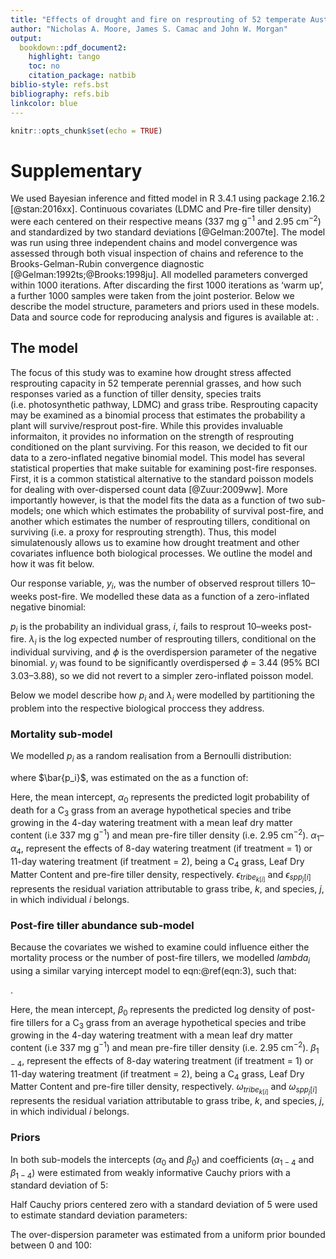 ```yaml
---
title: "Effects of drought and fire on resprouting of 52 temperate Australian perennial native grasses"
author: "Nicholas A. Moore, James S. Camac and John W. Morgan"
output:
  bookdown::pdf_document2:
    highlight: tango
    toc: no
    citation_package: natbib
biblio-style: refs.bst
bibliography: refs.bib
linkcolor: blue
---
```


```r
knitr::opts_chunk$set(echo = TRUE)
```

# Supplementary{-} 

We used Bayesian inference and fitted model in R 3.4.1 using package \texttt{rstan} 2.16.2 [@stan:2016xx]. Continuous covariates (LDMC and Pre-fire tiller density) were each centered on their respective means (337 mg g$^{-1}$ and 2.95 cm$^{-2}$) and standardized by two standard deviations [@Gelman:2007te]. The model was run using three independent chains and model convergence was assessed through both visual inspection of chains and reference to the Brooks-Gelman-Rubin convergence diagnostic [@Gelman:1992ts;@Brooks:1998ju]. All modelled parameters converged within 1000 iterations. After discarding the first 1000 iterations as ‘warm up’, a further 1000 samples were taken from the joint posterior. Below we describe the model structure, parameters and priors used in these models. Data and source code for reproducing analysis and figures is available at: \url{https://github.com/jscamac/postfire_grass_responses}.

## The model{-} 
The focus of this study was to examine how drought stress affected resprouting capacity in 52 temperate perennial grasses, and how such responses varied as a function of  tiller density, species traits (i.e. photosynthetic pathway, LDMC) and grass tribe. Resprouting capacity may be examined as a binomial process that estimates the probability a plant will survive/resprout post-fire. While this provides invaluable informaiton, it provides no information on the strength of resprouting conditioned on the plant surviving. For this reason, we decided to fit our data to a zero-inflated negative binomial model. This model has several statistical properties that make suitable for examining post-fire responses. First, it is a common statistical alternative to the standard poisson models for dealing with over-dispersed count data [@Zuur:2009ww]. More importantly however, is that the model fits the data as a function of two sub-models; one which which estimates the probability of survival post-fire, and another which estimates the number of resprouting tillers, conditional on surviving (i.e. a proxy for resprouting strength). Thus, this model simulatenously allows us to examine how drought treatment and other covariates influence both biological processes. We outline the model and how it was fit below.

Our response variable, $y_i$, was the number of observed resprout tillers 10--weeks post-fire. We modelled these data as a function of a zero-inflated negative binomial:
\begin{equation}
\label{eqn:1}
y_i =
\begin{cases}
p_i + (1 - p_i) \times NB(0 | \lambda_i, \phi), & \text{if}\ y_i=0, \text{and} \\
(1 - p_i) \times NB(y_i | \lambda_i, \phi), & \text{if}\ y_i > 0.
\end{cases}
\end{equation}

$p_i$ is the probability an individual grass, $i$, fails to resprout 10--weeks post-fire. $\lambda_i$ is the log expected number of resprouting tillers, conditional on the individual surviving, and $\phi$ is the overdispersion parameter of the negative binomial. $y_i$ was found to be significantly overdispersed $\phi$ = 3.44 (95\% BCI 3.03--3.88), so we did not revert to a simpler zero-inflated poisson model.

Below we model describe how $p_i$ and $\lambda_i$ were modelled by partitioning the problem into the respective biological proccess they address.

\clearpage

### Mortality sub-model{-} 

We modelled $p_i$ as a random realisation from a Bernoulli distribution:

\begin{equation}
\label{eqn:2}
p_i \sim Bern(\bar{p_i}),
\end{equation}

where $\bar{p_i}$, was estimated on the as a function of:

\begin{equation}
\begin{aligned}
\label{eqn:3}
\log\left(\frac{\bar{p_i}}{1 - \bar{p_i}}\right) &= \alpha_0 + \alpha_1 \times \text{treatment}_i + \alpha_2 \times \text{C4}_i + \alpha_3 \times \text{LDMC}_i + \alpha_4 \times \text{tiller density}_i + \epsilon_{tribe_{k[i]}} + \epsilon_{spp_{j[i]}} \\
\epsilon_{tribe_k} &\sim \mathcal{N}(0, \sigma_{tribe}) \\
\epsilon_{spp_j} &\sim \mathcal{N}(0, \sigma_{spp}).
\end{aligned}
\end{equation}

Here, the mean intercept, $\alpha_0$ represents the predicted logit probability of death for a C$_3$ grass from an average hypothetical species and tribe growing in the 4-day watering treatment with a mean leaf dry matter content (i.e 337 mg g$^{-1}$) and mean pre-fire tiller density (i.e. 2.95 cm$^{-2}$). $\alpha_1$--$\alpha_4$, represent the effects of 8-day watering treatment (if treatment = 1) or 11-day watering treatment (if treatment = 2), being a C$_4$ grass, Leaf Dry Matter Content and pre-fire tiller density, respectively. $\epsilon_{tribe_{k[i]}}$ and $\epsilon_{spp_j[i]}$ represents the residual variation attributable to grass tribe, $k$, and species, $j$, in which individual $i$ belongs.


### Post-fire tiller abundance sub-model{-} 
Because the covariates we wished to examine could influence either the mortality process or the number of post-fire tillers, we modelled $lambda_i$ using a similar varying intercept model to eqn:\@ref(eqn:3), such that:

\begin{equation}
\begin{aligned}
\label{eqn:4}
\log(\lambda_i) &= \beta_0 + \beta_1 \times \text{treatment}_i + \beta_2 \times \text{C4}_i + \beta_3 \times \text{LDMC}_i + \beta_4 \times \text{tiller density}_i + \omega_{tribe_{k[i]}} + \omega_{spp_{j[i]}} \\
\omega_{tribe_k} &\sim \mathcal{N}(0, \tau_{tribe}) \\
\omega_{spp_j} &\sim \mathcal{N}(0, \tau_{spp})
\end{aligned}
\end{equation}.

Here, the mean intercept, $\beta_0$ represents the predicted log density of post-fire tillers for a C$_3$ grass from an average hypothetical species and tribe growing in the 4-day watering treatment with a mean leaf dry matter content (i.e 337 mg g$^{-1}$) and mean pre-fire tiller density (i.e. 2.95 cm$^{-2}$). $\beta_{1-4}$, represent the effects of 8-day watering treatment (if treatment = 1) or 11-day watering treatment (if treatment = 2), being a C$_4$ grass, Leaf Dry Matter Content and pre-fire tiller density, respectively. $\omega_{tribe_{k[i]}}$ and $\omega_{spp_j[i]}$ represents the residual variation attributable to grass tribe, $k$, and species, $j$, in which individual $i$ belongs.

\clearpage

### Priors{-}
In both sub-models the intercepts ($\alpha_0$ and $\beta_0$) and coefficients ($\alpha_{1-4}$ and $\beta_{1-4}$) were estimated from weakly informative Cauchy priors with a standard deviation of 5:

\begin{equation}
\label{intercept_coef_priors}
\alpha_0,\beta_0,\alpha_{1-4},\beta_{1-4} \sim \text{Cauchy}(0,5).
\end{equation}

Half Cauchy priors centered zero with a standard deviation of 5 were used to estimate standard deviation parameters:
\begin{equation}
\label{sigma_priors}
\sigma_{tribe},\sigma_{spp},\tau_{tribe},\tau_{spp} \sim \text{Cauchy}(0,5),\ 0 \leq \infty.
\end{equation}

The over-dispersion parameter was estimated from a uniform prior bounded between 0 and 100:
\begin{equation}
\label{phi}
\phi \sim \text{Uniform}(0,100).
\end{equation}

